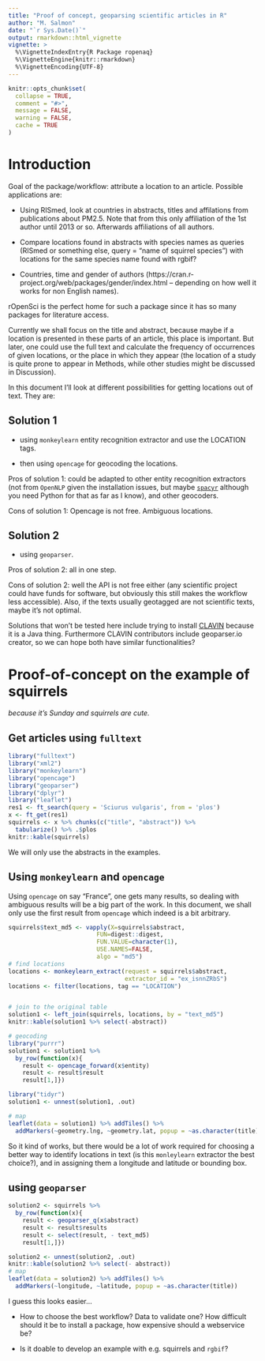 ```yaml
---
title: "Proof of concept, geoparsing scientific articles in R"
author: "M. Salmon"
date: "`r Sys.Date()`"
output: rmarkdown::html_vignette
vignette: >
  %\VignetteIndexEntry{R Package ropenaq}
  %\VignetteEngine{knitr::rmarkdown}
  %\VignetteEncoding{UTF-8}
---
```


```r
knitr::opts_chunk$set(
  collapse = TRUE,
  comment = "#>",
  message = FALSE,
  warning = FALSE,
  cache = TRUE
)
```

# Introduction

Goal of the package/workflow: attribute a location to an article. Possible applications are:

* Using RISmed, look at countries in abstracts, titles and affilations from publications about PM2.5. Note that from this only affiliation of the 1st author until 2013 or so. Afterwards affiliations of all authors.

* Compare locations found in abstracts with species names as queries (RISmed or something else, query = "name of squirrel species") with locations for the same species name found with rgbif?

* Countries, time and gender of authors (https://cran.r-project.org/web/packages/gender/index.html -- depending on how well it works for non English names).

rOpenSci is the perfect home for such a package since it has so many packages for literature access.

Currently we shall focus on the title and abstract, because maybe if a location is presented in these parts of an article, this place is important. But later, one could use the full text and calculate the frequency of occurrences of given locations, or the place in which they appear (the location of a study is quite prone to appear in Methods, while other studies might be discussed in Discussion).

In this document I'll look at different possibilities for getting locations out of text. They are:

## Solution 1

* using `monkeylearn` entity recognition extractor and use the LOCATION tags.

* then using `opencage` for geocoding the locations.

Pros of solution 1: could be adapted to other entity recognition extractors (not from `OpenNLP` given the installation issues, but maybe [`spacyr`](https://github.com/kbenoit/spacyr) although you need Python for that as far as I know), and other geocoders.

Cons of solution 1: Opencage is not free. Ambiguous locations.

## Solution 2

* using `geoparser`.

Pros of solution 2: all in one step.

Cons of solution 2: well the API is not free either (any scientific project could have funds for software, but obviously this still makes the workflow less accessible). Also, if the texts usually geotagged are not scientific texts, maybe it's not optimal.

Solutions that won't be tested here include trying to install [CLAVIN](https://github.com/Berico-Technologies/CLAVIN) because it is a Java thing. Furthermore CLAVIN contributors include geoparser.io creator, so we can hope both have similar functionalities?

# Proof-of-concept on the example of squirrels

_because it's Sunday and squirrels are cute._

## Get articles using `fulltext`

```r
library("fulltext")
library("xml2")
library("monkeylearn")
library("opencage")
library("geoparser")
library("dplyr")
library("leaflet")
res1 <- ft_search(query = 'Sciurus vulgaris', from = 'plos')
x <- ft_get(res1)
squirrels <- x %>% chunks(c("title", "abstract")) %>%
  tabularize() %>% .$plos
knitr::kable(squirrels)

```

We will only use the abstracts in the examples.

## Using `monkeylearn` and `opencage`

Using `opencage` on say "France", one gets many results, so dealing with ambiguous results will be a big part of the work. In this document, we shall only use the first result from `opencage` which indeed is a bit arbitrary.

```r
squirrels$text_md5 <- vapply(X=squirrels$abstract,
                         FUN=digest::digest,
                         FUN.VALUE=character(1),
                         USE.NAMES=FALSE,
                         algo = "md5")
# find locations
locations <- monkeylearn_extract(request = squirrels$abstract,
                                 extractor_id = "ex_isnnZRbS")
locations <- filter(locations, tag == "LOCATION")


# join to the original table
solution1 <- left_join(squirrels, locations, by = "text_md5")
knitr::kable(solution1 %>% select(-abstract))

# geocoding
library("purrr")
solution1 <- solution1 %>%
  by_row(function(x){
    result <- opencage_forward(x$entity)
    result <- result$result
    result[1,]})

library("tidyr")
solution1 <- unnest(solution1, .out)

# map
leaflet(data = solution1) %>% addTiles() %>%
  addMarkers(~geometry.lng, ~geometry.lat, popup = ~as.character(title))

```

So it kind of works, but there would be a lot of work required for choosing a better way to identify locations in text (is this `monleylearn` extractor the best choice?),
and in assigning them a longitude and latitude or bounding box.

## using `geoparser`

```r
solution2 <- squirrels %>%
  by_row(function(x){
    result <- geoparser_q(x$abstract)
    result <- result$results
    result <- select(result, - text_md5)
    result[1,]})

solution2 <- unnest(solution2, .out)
knitr::kable(solution2 %>% select(- abstract))
# map
leaflet(data = solution2) %>% addTiles() %>%
  addMarkers(~longitude, ~latitude, popup = ~as.character(title))
```

I guess this looks easier...

* How to choose the best workflow? Data to validate one? How difficult should it be to install a package, how expensive should a webservice be?

* Is it doable to develop an example with e.g. squirrels and `rgbif`?
